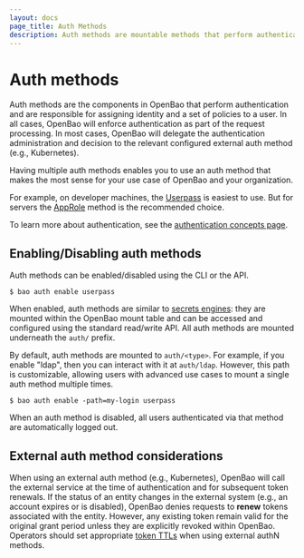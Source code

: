 ```yaml
---
layout: docs
page_title: Auth Methods
description: Auth methods are mountable methods that perform authentication for OpenBao.
---
```


# Auth methods

Auth methods are the components in OpenBao that perform authentication and are
responsible for assigning identity and a set of policies to a user. In all cases,
OpenBao will enforce authentication as part of the request processing. In most cases,
OpenBao will delegate the authentication administration and decision to the relevant configured
external auth method (e.g., Kubernetes).

Having multiple auth methods enables you to use an auth method that makes the
most sense for your use case of OpenBao and your organization.

For example, on developer machines, the [Userpass](/vault/docs/auth/userpass)
is easiest to use. But for servers the [AppRole](/vault/docs/auth/approle)
method is the recommended choice.

To learn more about authentication, see the
[authentication concepts page](/vault/docs/concepts/auth).

## Enabling/Disabling auth methods

Auth methods can be enabled/disabled using the CLI or the API.

```shell-session
$ bao auth enable userpass
```

When enabled, auth methods are similar to [secrets engines](/vault/docs/secrets):
they are mounted within the OpenBao mount table and can be accessed
and configured using the standard read/write API. All auth methods are mounted underneath the `auth/` prefix.

By default, auth methods are mounted to `auth/<type>`. For example, if you
enable "ldap", then you can interact with it at `auth/ldap`. However, this
path is customizable, allowing users with advanced use cases to mount a single
auth method multiple times.

```shell-session
$ bao auth enable -path=my-login userpass
```

When an auth method is disabled, all users authenticated via that method are
automatically logged out.

## External auth method considerations

When using an external auth method (e.g., Kubernetes), OpenBao will call the external service
at the time of authentication and for subsequent token renewals. If the status
of an entity changes in the external system (e.g., an account expires or is
disabled), OpenBao denies requests to **renew** tokens associated with the entity.
However, any existing token remain valid for the original grant period unless
they are explicitly revoked within OpenBao. Operators should set appropriate
[token TTLs](/vault/docs/concepts/tokens#the-general-case) when using external
authN methods.
